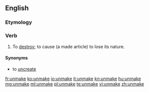 ==English==

===Etymology===
{{prefix|un|make|lang=en}}

===Verb===
{{en-verb|unmakes|unmaking|unmade|unmade}}

# {{label|en|transitive|euphemistic}} To [[destroy]]; to cause (a made article) to lose its nature.

====Synonyms====
* {{qualifier|euphemistic}} to [[uncreate]]

[[fr:unmake]]
[[ko:unmake]]
[[io:unmake]]
[[it:unmake]]
[[kn:unmake]]
[[hu:unmake]]
[[mg:unmake]]
[[ml:unmake]]
[[pl:unmake]]
[[te:unmake]]
[[vi:unmake]]
[[zh:unmake]]